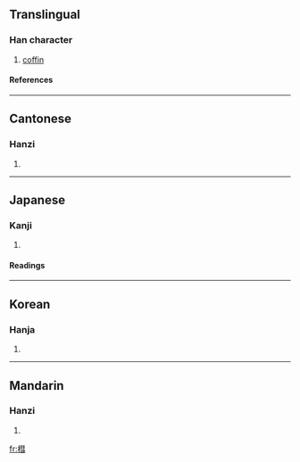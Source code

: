 ==Translingual==
===Han character===
{{Han char|rn=75|rad=木|as=11|sn=15|four=4597<sub>1</sub>|canj=木手十一 (DQJM), 木手十尸 (DQJS)}}
# [[coffin]]
====References====
{{Han ref|kx=0546.290|dkj=15357|dj=0934.270|hdz=21272.010|uh=69E5|ud=27109|bh=E5CD|bd=58829}}

----
==Cantonese==
===Hanzi===
{{yue-hanzi|jyut=|y=seui6}}
# {{defn|Cantonese}}

----
==Japanese==
===Kanji===
{{ja-kanji|grade=|rs=木11}}
# {{defn|Japanese}} 
====Readings====
{{ja-readings|on=[[えい]] (ei), [[え]] (e), [[せい]] (sei)|kun=[[ひつぎ]] (hitsugi)}}

----
==Korean==
===Hanja===
{{ko-hanja|hangeul=혜|eumhun=|rv=hye|mr=hye|y=hyey}}
# {{defn|Korean}}

----
==Mandarin==
===Hanzi===
{{cmn-hanzi|pin=[[huì]] ([[hui4]])|wg=hui<sup>4</sup>}}
# {{defn|Mandarin}}

[[fr:槥]]